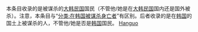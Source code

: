 本条目收录的是被谋杀的[[大韩民国|大韩民国]]国民（不管他/她是在[[大韩民国|大韩民国]]国内还是国外被杀）。注意，本条目与“[[:zh:Category:在韩国被谋杀身亡者|分类:在韩国被谋杀身亡者]]”有区别。后者收录的是在[[韩国|韩国]]的国土上被谋杀的人，不管他/她是否是[[韩国|韩国]]国民。
[[分类:被谋杀的各国人|Hanguo]]